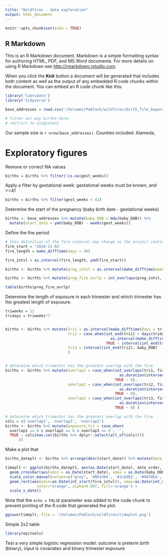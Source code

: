 ```yaml
---
title: "Wildfires - data exploration"
output: html_document
---
```


```r
knitr::opts_chunk$set(echo = TRUE)
```

## R Markdown

This is an R Markdown document. Markdown is a simple formatting syntax for authoring HTML, PDF, and MS Word documents. For more details on using R Markdown see <http://rmarkdown.rstudio.com>.

When you click the **Knit** button a document will be generated that includes both content as well as the output of any embedded R code chunks within the document. You can embed an R code chunk like this:

```r
library('lubridate')
library('tidyverse')
```

```r
base_addresses = read.csv('/Volumes/Padlock/wildfires/birth_file_bayarea2021-02-01.csv')

# filter out any births here:
# restrict to singletons
```

Our sample size is `r nrow(base_addresses)`. Counties included: Alameda, 

# Exploratory figures

Remove or correct NA values
```r
births = births %>% filter(!is.na(gest_weeks))
```


Apply a filter by gestational week: gestational weeks must be known, and <=41
```r

births = births %>% filter(gest_weeks < 42)
```

Determine the start of the pregnancy (baby birth date - gestational weeks)
```r
births <- base_addresses %>% mutate(baby_DOB = mdy(baby_DOB)) %>%
  mutate(start_date = ymd(baby_DOB) - weeks(gest_weeks))
```

Define the fire period
```r
# this definition of the fire interval may change as the project continues
fire_start = '2018-11-01'
fire_length = make_difftime(days = 30) 

fire_intvl = as.interval(fire_length, ymd(fire_start))

births <- births %>% mutate(preg_intvl = as.interval(make_difftime(weeks = gest_weeks), start_date))

births <- births %>% mutate(preg_fire_ovrlp = int_overlaps(preg_intvl, fire_intvl))

table(births$preg_fire_ovrlp)
```

Determine the length of exposure in each trimester and which trimester has the greatest length of exposure.
```r

triweeks = 12
tridays = triweeks*7


births <- births %>% mutate(tri1 = as.interval(make_difftime(days = tridays), start_date),
                            tri2 = case_when(int_end(tri1) + days(tridays) < baby_DOB ~
                                               as.interval(make_difftime(days = tridays), int_end(tri1)),
                                             TRUE ~ interval(int_end(tri1), baby_DOB)),
                            tri3 = interval(int_end(tri2), baby_DOB)
                            )


# determine which trimester has the greatest overlap with the fire
births <- births %>% mutate(overlap1 = case_when(int_overlaps(tri1, fire_intvl) ~ 
                                                   as.duration(intersect(tri1, fire_intvl)),
                                                 TRUE ~ 0),
                            overlap2 = case_when(int_overlaps(tri2, fire_intvl) ~ 
                                                   as.duration(intersect(tri2, fire_intvl)),
                                                 TRUE ~ 0),
                            overlap3 = case_when(int_overlaps(tri3, fire_intvl) ~ 
                                                   as.duration(intersect(tri3, fire_intvl)),
                                                 TRUE ~ 0) )

# determine which trimester has the greatest overlap with the fire
cols = c('overlap1', 'overlap2', 'overlap3')
births <- births %>% mutate(exposure_tri = case_when(
  overlap1 == 0 & overlap2 == 0 & overlap3 == 0 ~ '',
  TRUE ~ cols[max.col(births %>% dplyr::select(all_of(cols)))]
      ))

```

Make a plot that 
```r
births_dateplt <- births %>% arrange(desc(start_date)) %>% mutate(date_order = row_number())

timeplt <- ggplot(births_dateplt, aes(as.Date(start_date), date_order, color=exposure_tri)) +
  geom_crossbar(aes(xmin = as.Date(start_date), xmax = as.Date(baby_DOB)), width = 0.2) +
  scale_color_manual(values=c("grey", '#003366', '#2c6d62', '#9d78ba', '#daa425', '#923a49')) +
  geom_rect(aes(xmin=as.Date(int_start(fire_intvl)), xmax=as.Date(int_end(fire_intvl)), ymin=0, ymax=Inf),
              color="orange", alpha=0.007, fill='orange') +
  scale_x_date()
```

Note that the `echo = FALSE` parameter was added to the code chunk to prevent printing of the R code that generated the plot.


```r
ggsave(timeplt, file = '/Volumes/Padlock/wildfires/timeplot.png')


```

Simple 2x2 table
```r
library(epitools)
```

Test a very simple logistic regression model: outcome is preterm birth (binary), input is covariates and binary trimester exposure.

```r


```
